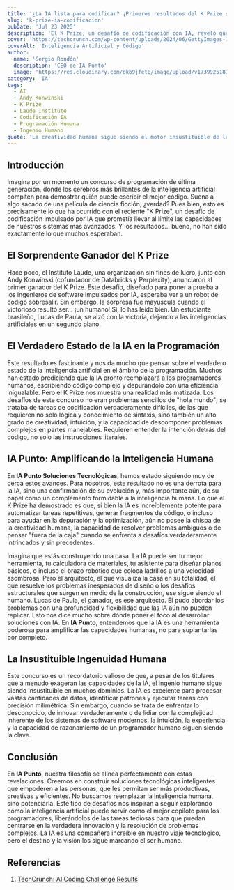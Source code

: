 ```yaml
---
title: '¿La IA lista para codificar? ¡Primeros resultados del K Prize sorprenden!'
slug: 'k-prize-ia-codificacion'
pubDate: 'Jul 23 2025'
description: 'El K Prize, un desafío de codificación con IA, reveló que un humano superó a la inteligencia artificial, destacando la creatividad y el ingenio humano en la programación compleja y la importancia de la IA como complemento.'
cover: 'https://techcrunch.com/wp-content/uploads/2024/06/GettyImages-1388336038.jpg'
coverAlt: 'Inteligencia Artificial y Código'
author:
  name: 'Sergio Rondón'
  description: 'CEO de IA Punto'
  image: 'https://res.cloudinary.com/dkb9jfet8/image/upload/v1739925181/sergio_gdcaeh.png'
category: 'IA'
tags:
  - AI
  - Andy Konwinski
  - K Prize
  - Laude Institute
  - Codificación IA
  - Programación Humana
  - Ingenio Humano
quote: 'La creatividad humana sigue siendo el motor insustituible de la innovación tecnológica.'
---
```


<h2 id="introduccion">Introducción</h2>

Imagina por un momento un concurso de programación de última generación, donde los cerebros más brillantes de la inteligencia artificial compiten para demostrar quién puede escribir el mejor código. Suena a algo sacado de una película de ciencia ficción, ¿verdad? Pues bien, esto es precisamente lo que ha ocurrido con el reciente "K Prize", un desafío de codificación impulsado por IA que prometía llevar al límite las capacidades de nuestros sistemas más avanzados. Y los resultados... bueno, no han sido exactamente lo que muchos esperaban.

<h2 id="el-sorprendente-ganador-del-k-prize">El Sorprendente Ganador del K Prize</h2>

Hace poco, el Instituto Laude, una organización sin fines de lucro, junto con Andy Konwinski (cofundador de Databricks y Perplexity), anunciaron al primer ganador del K Prize. Este desafío, diseñado para poner a prueba a los ingenieros de software impulsados por IA, esperaba ver a un robot de código sobresalir. Sin embargo, la sorpresa fue mayúscula cuando el victorioso resultó ser... ¡un humano! Sí, lo has leído bien. Un estudiante brasileño, Lucas de Paula, se alzó con la victoria, dejando a las inteligencias artificiales en un segundo plano.

<h2 id="el-verdadero-estado-de-la-ia-en-la-programacion">El Verdadero Estado de la IA en la Programación</h2>

Este resultado es fascinante y nos da mucho que pensar sobre el verdadero estado de la inteligencia artificial en el ámbito de la programación. Muchos han estado prediciendo que la IA pronto reemplazará a los programadores humanos, escribiendo código complejo y depurándolo con una eficiencia inigualable. Pero el K Prize nos muestra una realidad más matizada. Los desafíos de este concurso no eran problemas sencillos de "hola mundo"; se trataba de tareas de codificación verdaderamente difíciles, de las que requieren no solo lógica y conocimiento de sintaxis, sino también un alto grado de creatividad, intuición, y la capacidad de descomponer problemas complejos en partes manejables. Requieren entender la intención detrás del código, no solo las instrucciones literales.

<h2 id="ia-punto-amplificando-la-inteligencia-humana">IA Punto: Amplificando la Inteligencia Humana</h2>

En **IA Punto Soluciones Tecnológicas**, hemos estado siguiendo muy de cerca estos avances. Para nosotros, este resultado no es una derrota para la IA, sino una confirmación de su evolución y, más importante aún, de su papel como un complemento formidable a la inteligencia humana. Lo que el K Prize ha demostrado es que, si bien la IA es increíblemente potente para automatizar tareas repetitivas, generar fragmentos de código, o incluso para ayudar en la depuración y la optimización, aún no posee la chispa de la creatividad humana, la capacidad de resolver problemas ambiguos o de pensar "fuera de la caja" cuando se enfrenta a desafíos verdaderamente intrincados y sin precedentes.

Imagina que estás construyendo una casa. La IA puede ser tu mejor herramienta, tu calculadora de materiales, tu asistente para diseñar planos básicos, o incluso el brazo robótico que coloca ladrillos a una velocidad asombrosa. Pero el arquitecto, el que visualiza la casa en su totalidad, el que resuelve los problemas inesperados de diseño o los desafíos estructurales que surgen en medio de la construcción, ese sigue siendo el humano. Lucas de Paula, el ganador, es ese arquitecto. Él pudo abordar los problemas con una profundidad y flexibilidad que las IA aún no pueden replicar. Esto nos dice mucho sobre dónde poner el foco al desarrollar soluciones con IA. En **IA Punto**, entendemos que la IA es una herramienta poderosa para amplificar las capacidades humanas, no para suplantarlas por completo.

<h2 id="la-insustituible-ingenuidad-humana">La Insustituible Ingenuidad Humana</h2>

Este concurso es un recordatorio valioso de que, a pesar de los titulares que a menudo exageran las capacidades de la IA, el ingenio humano sigue siendo insustituible en muchos dominios. La IA es excelente para procesar vastas cantidades de datos, identificar patrones y ejecutar tareas con precisión milimétrica. Sin embargo, cuando se trata de enfrentar lo desconocido, de innovar verdaderamente o de lidiar con la complejidad inherente de los sistemas de software modernos, la intuición, la experiencia y la capacidad de razonamiento de un programador humano siguen siendo la clave.

<h2 id="conclusion">Conclusión</h2>

En **IA Punto**, nuestra filosofía se alinea perfectamente con estas revelaciones. Creemos en construir soluciones tecnológicas inteligentes que empoderen a las personas, que les permitan ser más productivas, creativas y eficientes. No buscamos reemplazar la inteligencia humana, sino potenciarla. Este tipo de desafíos nos inspiran a seguir explorando cómo la inteligencia artificial puede servir como el mejor copiloto para los programadores, liberándolos de las tareas tediosas para que puedan centrarse en la verdadera innovación y la resolución de problemas complejos. La IA es una compañera increíble en nuestro viaje tecnológico, pero el destino y la visión los sigue marcando el ser humano.

<h2 id="referencias">Referencias</h2>

1.  <a href="https://techcrunch.com/2025/07/23/a-new-ai-coding-challenge-just-published-its-first-results-and-they-arent-pretty/" target="_blank" rel="noopener noreferrer">TechCrunch: AI Coding Challenge Results</a>

